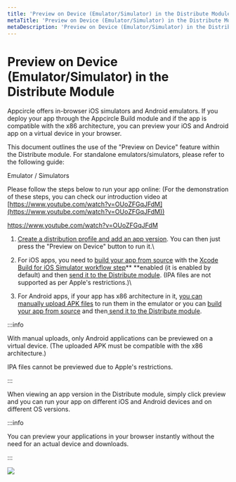 ```yaml
---
title: 'Preview on Device (Emulator/Simulator) in the Distribute Module'
metaTitle: 'Preview on Device (Emulator/Simulator) in the Distribute Module'
metaDescription: 'Preview on Device (Emulator/Simulator) in the Distribute Module'
---
```



# Preview on Device (Emulator/Simulator) in the Distribute Module

Appcircle offers in-browser iOS simulators and Android emulators. If you deploy your app through the Appcircle Build module and if the app is compatible with the x86 architecture, you can preview your iOS and Android app on a virtual device in your browser.

This document outlines the use of the "Preview on Device" feature within the Distribute module. For standalone emulators/simulators, please refer to the following guide:

<ContentRef url="../emulator-simulator/android-app-emulator">Emulator / Simulators</ContentRef>

Please follow the steps below to run your app online: (For the demonstration of these steps, you can check our introduction video at [https://www.youtube.com/watch?v=OUoZFGqJFdM](https://www.youtube.com/watch?v=OUoZFGqJFdM))

https://www.youtube.com/watch?v=OUoZFGqJFdM

1. [Create a distribution profile and add an app version](create-or-select-a-distribution-profile). You can then just press the "Preview on Device" button to run it.\

2. For iOS apps, you need to [build your app from source](../build/adding-a-build-profile/) with the [Xcode Build for iOS Simulator workflow step](../workflows/ios-specific-workflow-steps#xcodebuild-for-ios-simulator)\*\* \*\*enabled (it is enabled by default) and then [send it to the Distribute module](../build/after-a-build). (IPA files are not supported as per Apple's restrictions.)\

3. For Android apps, if your app has x86 architecture in it, [you can manually upload APK files](create-or-select-a-distribution-profile#manually-upload-your-version) to run them in the emulator or you can [build your app from source](../build/adding-a-build-profile/) and then[ send it to the Distribute module](../build/after-a-build).

:::info

With manual uploads, only Android applications can be previewed on a virtual device. (The uploaded APK must be compatible with the x86 architecture.)

IPA files cannot be previewed due to Apple's restrictions.

:::

When viewing an app version in the Distribute module, simply click preview and you can run your app on different iOS and Android devices and on different OS versions.

:::info

You can preview your applications in your browser instantly without the need for an actual device and downloads.

:::

![](https://cdn.appcircle.io/docs/assets/06-06a-PreviewOnDevice.jpg)
